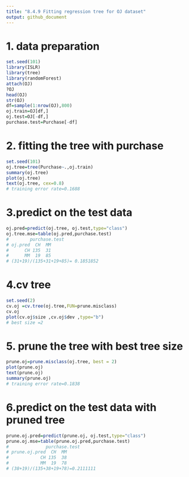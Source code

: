 ```yaml
---
title: "8.4.9 Fitting regression tree for OJ dataset"
output: github_document
---
```


# 1. data preparation

```R
set.seed(101)
library(ISLR)
library(tree)
library(randomForest)
attach(OJ)
?OJ
head(OJ)
str(OJ)
df=sample(1:nrow(OJ),800)
oj.train=OJ[df,]
oj.test=OJ[-df,]
purchase.test=Purchase[-df]
```

# 2. fitting the tree with purchase
```R
set.seed(101)
oj.tree=tree(Purchase~.,oj.train)
summary(oj.tree)
plot(oj.tree)
text(oj.tree, cex=0.8)
# training error rate=0.1688
```

# 3.predict on the test data
```R
oj.pred=predict(oj.tree, oj.test,type="class")
oj.tree.mse=table(oj.pred,purchase.test)
#        purchase.test
# oj.pred  CH  MM
#      CH 135  31
#      MM  19  85
# (31+19)/(135+31+19+85)= 0.1851852
```

# 4.cv tree
```R
set.seed(2)
cv.oj =cv.tree(oj.tree,FUN=prune.misclass)
cv.oj
plot(cv.oj$size ,cv.oj$dev ,type="b")
# best size =2

```

# 5. prune the tree with best tree size
```R
prune.oj=prune.misclass(oj.tree, best = 2)
plot(prune.oj)
text(prune.oj)
summary(prune.oj)
# training error rate=0.1838
```

# 6.predict on the test data with pruned tree
```R
prune.oj.pred=predict(prune.oj, oj.test,type="class")
prune.oj.mse=table(prune.oj.pred,purchase.test)
#              purchase.test
# prune.oj.pred  CH  MM
#            CH 135  38
#            MM  19  78
# (38+19)/(135+38+19+78)=0.2111111
```